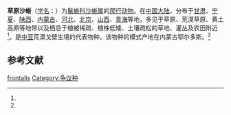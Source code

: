 {{Speciesbox
| name = 草原沙蜥
| status = 
| status_system = 
| image = 
| genus = Phrynocephalus
| species = frontalis
| authority = (Strauch, 1876)<ref name='id4412'>{{cite web| url =http://www.bioinfo.cn/db05/BjdwSpecies.php?action=view&id=4412| title =草原沙蜥| work =《中国动物物种编目数据库》| publisher =中国科学院微生物研究所| author =中国科学院动物研究所| accessdate =2009-04-11| deadurl =yes| archiveurl =https://web.archive.org/web/20160305102653/http://www.bioinfo.cn/db05/BjdwSpecies.php?action=view&id=4412| archivedate =2016-03-05}}</ref>
}}

'''草原沙蜥'''（[[学名|学名]]：{{lang|la|''Phrynocephalus frontalis''}}）为[[鬣蜥科|鬣蜥科]][[沙蜥属|沙蜥属]]的[[爬行动物|爬行动物]]。在[[中国大陆|中国大陆]]，分布于[[甘肃|甘肃]]、[[宁夏|宁夏]]、[[陕西|陕西]]、[[内蒙古|内蒙古]]、[[河北|河北]]、[[北京|北京]]、[[山西|山西]]、[[青海|青海]]等地，多见于草原、荒漠草原、黄土高原等地带以及栖息于植被稀疏、植株低矮、土壤疏松的草地、灌丛及农田附近<ref name='id4412'/>。是[[中亚|中亚]]荒漠戈壁生境的代表物种。该物种的模式产地在内蒙古鄂尔多斯。<ref name='id4412'/>

== 参考文献 ==
{{reflist}}

{{Wikispecies|Phrynocephalus frontalis}}
{{Taxonbar|from=Q5072493}}

[[Category:沙蜥属|frontalis]]
[[Category:争议种|Category:争议种]]


{{蜥蜴小作品}}